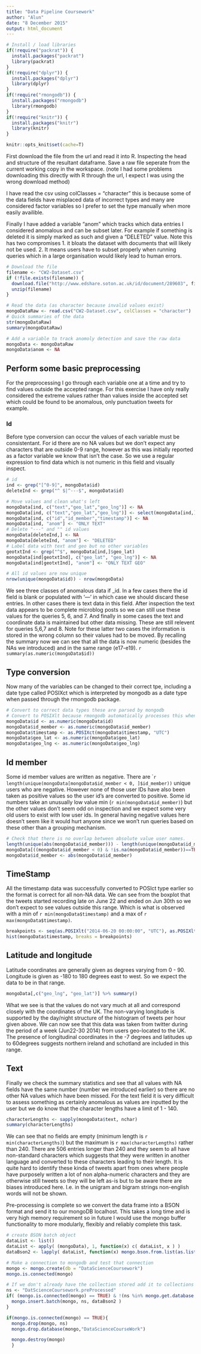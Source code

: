 ```yaml
---
title: "Data Pipeline Coursework"
author: "Alun"
date: "8 December 2015"
output: html_document
---
```

```r
# Install / load libraries
if(!require("packrat")) {
  install.packages("packrat")
  library(packrat)
}
if(!require("dplyr")) {
  install.packages("dplyr")
  library(dplyr)
}
if(!require("rmongodb")) {
  install.packages("rmongodb")
  library(rmongodb)
}
if(!require("knitr")) {
  install.packages("knitr")
  library(knitr)
}
```
```r
knitr::opts_knit$set(cache=T)
```

First download the file from the url and read it into R. Inspecting the head and structure of the resultant dataframe. Save a raw file seperate from the current working copy in the workspace. (note I had some problems downloading this directly with R through the url, I expect I was using the wrong download method)

I have read the csv using colClasses = "character" this is because some of the data fields have misplaced data of incorrect types and many are considered factor variables so I prefer to set the type manually when more easily availible. 

Finally I have added a variable "anom" which tracks which data entries I considered anomalous and can be subset later. For example if something is deleted it is simply marked as such and given a "DELETED" value. Note this has two compromises 1. it bloats the dataset with documents that will likely not be used. 2. It means users have to subset properly when running queries which in a large organisation would likely lead to human errors.  
```r
# Download the file
filename <- "CW2-Dataset.csv"
if (!file.exists(filename)) {
  download.file("http://www.edshare.soton.ac.uk/id/document/289603", filename)
  unzip(filename)
}

# Read the data (as character because invalid values exist)
mongoDataRaw <- read.csv("CW2-Dataset.csv", colClasses = "character")
# Quick summaries of the data
str(mongoDataRaw)
summary(mongoDataRaw)

# Add a variable to track anomoly detection and save the raw data
mongoData <- mongoDataRaw
mongoData$anom <- NA
```
## Perform some basic preprocessing
For the preprocessing I go through each variable one at a time and try to find values outside the accepted range. For this exercise I have only really considered the extreme values rather than values inside the accepted set which could be found to be anomalous, only punctuation tweets for example.

### Id
Before type conversion can occur the values of each variable must be consistentant. For id there are no NA values but we don't expect any characters that are outside 0-9 range, however as this was initially reported as a factor variable we know that isn't the case. So we use a regular expression to find data which is not numeric in this field and visually inspect. 
```r
# id
ind <- grep("[^0-9]", mongoData$id)
deleteInd <- grep("^ $|^---$", mongoData$id)

# Move values and clean what's left
mongoData[ind, c("text","geo_lat","geo_lng")] <- NA
mongoData[ind, c("text","geo_lat","geo_lng")] <- select(mongoData[ind,],id:timestamp)
mongoData[ind, c("id","id_member","timestamp")] <- NA
mongoData[ind, "anom"] <- "ONLY TEXT"
# Delete "---" and "" id values
mongoData[deleteInd,] <- NA
mongoData[deleteInd, "anom"] <- "DELETED"
# Label data with text and geo but no other variables
geotxtInd <- grep("^$", mongoData[ind,]$geo_lat)
mongoData[ind[geotxtInd], c("geo_lat", "geo_lng")] <- NA 
mongoData[ind[geotxtInd], "anom"] <- "ONLY TEXT GEO"

# All id values are now unique
nrow(unique(mongoData$id)) - nrow(mongoData)
```
We see three classes of anomalous data if _id. In a few cases there the id field is blank or populated with '---' in which case we should discard these entries. In other cases there is text data in this field. After inspection the text data appears to be complete microblog posts so we can still use these values for the queries 5, 6, and 7. And finally in some cases the text and coordinate data is maintained but other data missing. These are still relevent for queries 5,6,7 and 8. Note for these latter two cases the information is stored in the wrong column so their values had to be moved. By recalling the summary now we can see that all the data is now numeric (besides the NAs we introduced) and in the same range (e17-e19). `r summary(as.numeric(mongoData$id))`  
 
## Type conversion
Now many of the variables can be changed to their correct tpe, including a date type called POSIXct which is interpreted by mongodb as a date type when passed through the rmongodb package. 
```r
# Convert to correct data types these are parsed by mongodb
# Convert to POSIXlt because rmongodb automatically processes this when exporting 
mongoData$id <- as.numeric(mongoData$id)
mongoData$id_member <- as.numeric(mongoData$id_member)
mongoData$timestamp <- as.POSIXct(mongoData$timestamp, "UTC")
mongoData$geo_lat <- as.numeric(mongoData$geo_lat)
mongoData$geo_lng <- as.numeric(mongoData$geo_lng)
```
## Id member
Some id member values are written as negative. There are ``r length(unique(mongoData[mongoData$id_member < 0, ]$id_member))` unique users who are negative. However none of those user IDs have also been taken as positive values so the user id's are converted to positive. Some id numbers take an unusually low value min (`r min(mongoData$id_member) `) but the other values don't seem odd on inspection and we expect some very old users to exist with low user ids. In general having negative values here doesn't seem like it would hurt anyone since we won't run queries based on these other than a grouping mechanism. 
```r
# Check that there is no overlap between absolute value user names. 
length(unique(abs(mongoData$id_member))) - length(unique(mongoData$id_member))
mongoData[((mongoData$id_member < 0) & !is.na(mongoData$id_member))==TRUE, "anom"] <- "ID NEGATIVE"
mongoData$id_member <- abs(mongoData$id_member)
```
## TimeStamp
All the timestamp data was successfully converted to POSIct type earlier so the format is correct for all non-NA data. We can see from the boxplot that the tweets started recording late on June 22 and ended on Jun 30th so we don't expect to see values outside this range. Which is what is observed with a min of `r min(mongoData$timestamp)` and a max of `r max(mongoData$timestamp)`.
```r
breakpoints <- seq(as.POSIXlt("2014-06-20 00:00:00", "UTC"), as.POSIXlt("2014-07-03 23:59:59", "UTC"), "hour")
hist(mongoData$timestamp, breaks = breakpoints)
```
## Latitude and longitude
Latitude coordinates are generally given as degrees varying from 0 - 90. Longitude is given as -180 to 180 degrees east to west. So we expect the data to be in that range. 
```r
mongoData[,c("geo_lng", "geo_lat")] %>% summary()
```
What we see is that the values do not vary much at all and correspond closely with the coordinates of the UK. The non-varying longitude is supported by the day/night structure of the histogram of tweets per hour given above. We can now see that this data was taken from twitter during the period of a week (Jun22-30 2014) from users geo-located to the UK.  The presence of longitudinal coordinates in the -7 degrees and latitudes up to 60degrees suggests northern ireland and schotland are included in this range. 

## Text
Finally we check the summary statistics and see that all values with NA fields have the same number (number we introduced earlier) so there are no other NA values which have been missed. For the text field it is very difficult to assess something as certainly anomalous as values are inputted by the user but we do know that the character lengths have a limit of 1 - 140. 
```r
characterLengths <- sapply(mongoData$text, nchar)
summary(characterLengths)
```
We can see that no fields are empty (minimum length is `r min(characterLengths)`) but the maximum is `r max(characterLengths)` rather than 240. There are 506 entries longer than 240 and they seem to all have non-standard characters which suggests that they were written in another language and converted to these characters leading to their length. It is quite hard to identify these kinda of tweets apart from ones where people have purposely written a lot of non alpha-numeric characters and they are otherwise still tweets so they will be left as-is but to be aware there are biases introduced here. I.e. in the unigram and bigram strings non-english words will not be shown. 


Pre-processing is complete so we convert the data frame into a BSON format and send it to our mongoDB localhost. This takes a long time and is very high memory requirement so in future I would use the mongo buffer functionality to more modularly, flexibly and reliably complete this task. 
```r
# create BSON batch object
dataList <- list()
dataList <- apply( (mongoData), 1, function(x) c( dataList, x ) )
dataBson2 <- lapply( dataList, function(x) mongo.bson.from.list(as.list(x)) )

# Make a connection to mongodb and test that connection
mongo <- mongo.create(db = "DataScienceCoursework")
mongo.is.connected(mongo)

# If we don't already have the collection stored add it to collections
ns <- "DatScienceCoursework.preProcessed"
if( (mongo.is.connected(mongo) == TRUE) & !(ns %in% mongo.get.database.collections(mongo, "DataScienceCoursework")) ){
  mongo.insert.batch(mongo, ns, dataBson2 )
}
```

```r
if(mongo.is.connected(mongo) == TRUE){
  mongo.drop(mongo, ns)
  mongo.drop.database(mongo,"DataScienceCourseWork")

  mongo.destroy(mongo)
  }
```
